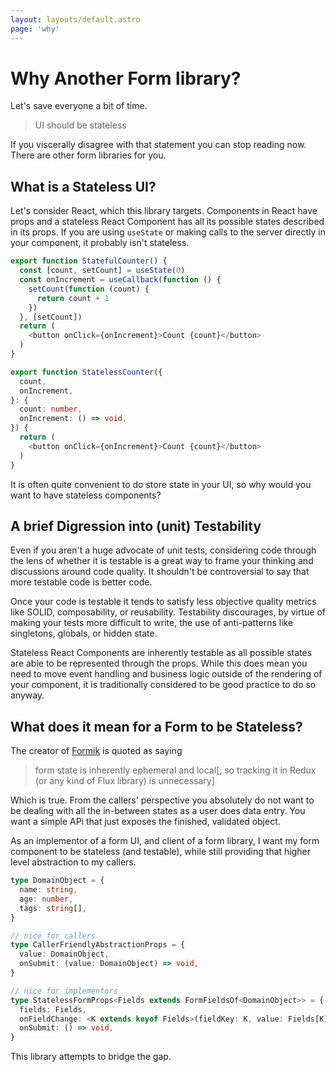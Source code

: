 ```yaml
---
layout: layouts/default.astro
page: 'why'
---
```


# Why Another Form library?

Let's save everyone a bit of time.

> UI should be stateless

If you viscerally disagree with that statement you can stop reading now. There are other form libraries for you.

## What is a Stateless UI?

Let's consider React, which this library targets. Components in React have props and a stateless React Component has all its possible states described in its props. If you are using `useState` or making calls to the server directly in your component, it probably isn't stateless.

```typescript
export function StatefulCounter() {
  const [count, setCount] = useState(0)
  const onIncrement = useCallback(function () {
    setCount(function (count) {
      return count + 1
    })
  }, [setCount])
  return (
    <button onClick={onIncrement}>Count {count}</button>
  )
}

export function StatelessCounter({
  count,
  onIncrement,
}: {
  count: number,
  onIncrement: () => void,
}) {
  return (
    <button onClick={onIncrement}>Count {count}</button>
  )
}
```

It is often quite convenient to do store state in your UI, so why would you want to have stateless components?

## A brief Digression into (unit) Testability

Even if you aren't a huge advocate of unit tests, considering code through the lens of whether it is testable is a great way to frame your thinking and discussions around code quality. It shouldn't be controversial to say that more testable code is better code.

Once your code is testable it tends to satisfy less objective quality metrics like SOLID, composability, or reusability. Testability discourages, by virtue of making your tests more difficult to write, the use of anti-patterns like singletons, globals, or hidden state.

Stateless React Components are inherently testable as all possible states are able to be represented through the props. While this does mean you need to move event handling and business logic outside of the rendering of your component, it is traditionally considered to be good practice to do so anyway.

## What does it mean for a Form to be Stateless?

The creator of [Formik](https://formik.org/docs/overview) is quoted as saying

> form state is inherently ephemeral and local[, so tracking it in Redux (or any kind of Flux library) is unnecessary]

Which is true. From the callers' perspective you absolutely do not want to be dealing with all the in-between states as a user does data entry. You want a simple APi that just exposes the finished, validated object.

As an implementor of a form UI, and client of a form library, I want my form component to be stateless (and testable), while still providing that higher level abstraction to my callers.

```typescript
type DomainObject = {
  name: string,
  age: number,
  tags: string[],
}

// nice for callers
type CallerFriendlyAbstractionProps = {
  value: DomainObject,
  onSubmit: (value: DomainObject) => void,
}

// nice for implementors
type StatelessFormProps<Fields extends FormFieldsOf<DomainObject>> = {
  fields: Fields,
  onFieldChange: <K extends keyof Fields>(fieldKey: K, value: Fields[K]['value']) => void,
  onSubmit: () => void,
}
```

This library attempts to bridge the gap.

